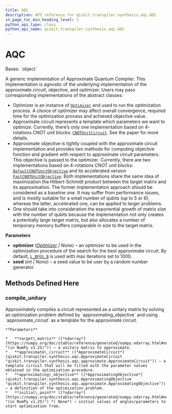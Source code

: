 ```yaml
---
title: AQC
description: API reference for qiskit.transpiler.synthesis.aqc.AQC
in_page_toc_min_heading_level: 1
python_api_type: class
python_api_name: qiskit.transpiler.synthesis.aqc.AQC
---
```


# AQC

<Class id="qiskit.transpiler.synthesis.aqc.AQC" github="https://github.com/qiskit/qiskit/tree/stable/0.24/qiskit/transpiler/synthesis/aqc/aqc.py" signature="AQC(optimizer=None, seed=None)">
  Bases: `object`

  A generic implementation of Approximate Quantum Compiler. This implementation is agnostic of the underlying implementation of the approximate circuit, objective, and optimizer. Users may pass corresponding implementations of the abstract classes:

  *   Optimizer is an instance of [`Optimizer`](qiskit.algorithms.optimizers.Optimizer "qiskit.algorithms.optimizers.Optimizer") and used to run the optimization process. A choice of optimizer may affect overall convergence, required time for the optimization process and achieved objective value.
  *   Approximate circuit represents a template which parameters we want to optimize. Currently, there’s only one implementation based on 4-rotations CNOT unit blocks: [`CNOTUnitCircuit`](qiskit.transpiler.synthesis.aqc.CNOTUnitCircuit "qiskit.transpiler.synthesis.aqc.CNOTUnitCircuit"). See the paper for more details.
  *   Approximate objective is tightly coupled with the approximate circuit implementation and provides two methods for computing objective function and gradient with respect to approximate circuit parameters. This objective is passed to the optimizer. Currently, there are two implementations based on 4-rotations CNOT unit blocks: [`DefaultCNOTUnitObjective`](qiskit.transpiler.synthesis.aqc.DefaultCNOTUnitObjective "qiskit.transpiler.synthesis.aqc.DefaultCNOTUnitObjective") and its accelerated version [`FastCNOTUnitObjective`](qiskit.transpiler.synthesis.aqc.FastCNOTUnitObjective "qiskit.transpiler.synthesis.aqc.FastCNOTUnitObjective"). Both implementations share the same idea of maximization the Hilbert-Schmidt product between the target matrix and its approximation. The former implementation approach should be considered as a baseline one. It may suffer from performance issues, and is mostly suitable for a small number of qubits (up to 5 or 6), whereas the latter, accelerated one, can be applied to larger problems.
  *   One should take into consideration the exponential growth of matrix size with the number of qubits because the implementation not only creates a potentially large target matrix, but also allocates a number of temporary memory buffers comparable in size to the target matrix.

  **Parameters**

  *   **optimizer** ([*Optimizer*](qiskit.algorithms.optimizers.Optimizer "qiskit.algorithms.optimizers.optimizer.Optimizer") *| None*) – an optimizer to be used in the optimization procedure of the search for the best approximate circuit. By default, [`L_BFGS_B`](qiskit.algorithms.optimizers.L_BFGS_B "qiskit.algorithms.optimizers.L_BFGS_B") is used with max iterations set to 1000.
  *   **seed** (*int | None*) – a seed value to be user by a random number generator.

  ## Methods Defined Here

  <span id="qiskit-transpiler-synthesis-aqc-aqc-compile-unitary" />

  ### compile\_unitary

  <Function id="qiskit.transpiler.synthesis.aqc.AQC.compile_unitary" signature="AQC.compile_unitary(target_matrix, approximate_circuit, approximating_objective, initial_point=None)">
    Approximately compiles a circuit represented as a unitary matrix by solving an optimization problem defined by `approximating_objective` and using `approximate_circuit` as a template for the approximate circuit.

    **Parameters**

    *   **target\_matrix** ([*ndarray*](https://numpy.org/doc/stable/reference/generated/numpy.ndarray.html#numpy.ndarray "(in NumPy v1.25)")) – a unitary matrix to approximate.
    *   **approximate\_circuit** ([*ApproximateCircuit*](qiskit.transpiler.synthesis.aqc.ApproximateCircuit "qiskit.transpiler.synthesis.aqc.approximate.ApproximateCircuit")) – a template circuit that will be filled with the parameter values obtained in the optimization procedure.
    *   **approximating\_objective** ([*ApproximatingObjective*](qiskit.transpiler.synthesis.aqc.ApproximatingObjective "qiskit.transpiler.synthesis.aqc.approximate.ApproximatingObjective")) – a definition of the optimization problem.
    *   **initial\_point** ([*ndarray*](https://numpy.org/doc/stable/reference/generated/numpy.ndarray.html#numpy.ndarray "(in NumPy v1.25)") *| None*) – initial values of angles/parameters to start optimization from.
  </Function>
</Class>

